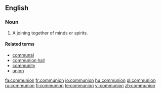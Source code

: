 {{see|Communion}}
==English==

===Noun===
{{en-noun}}

# A joining together of minds or spirits.

====Related terms====
*[[communal]]
*[[communion hall]]
*[[community]]
*[[union]]

[[fa:communion]]
[[fr:communion]]
[[io:communion]]
[[hu:communion]]
[[pl:communion]]
[[ru:communion]]
[[fi:communion]]
[[te:communion]]
[[vi:communion]]
[[zh:communion]]